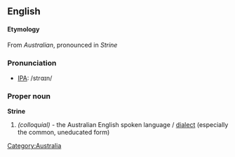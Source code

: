 ==English==
====Etymology====
From ''Australian'', pronounced in ''Strine''
[[Category:Australia]]
===Pronunciation===
*[[International Phonetic Alphabet|IPA]]: /strɑɪn/
===Proper noun===
'''Strine'''
#''(colloquial)'' - the Australian English spoken language / [[dialect]] (especially the common, uneducated form)